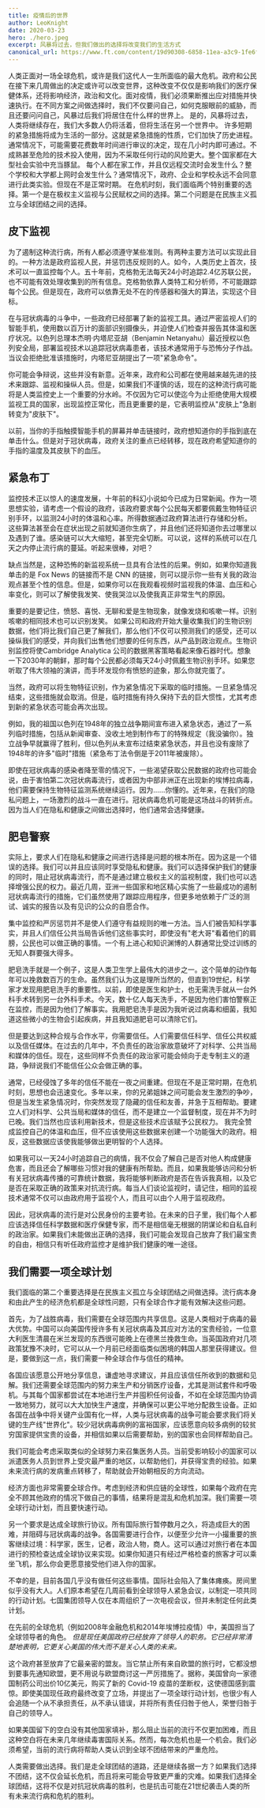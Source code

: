```yaml
---
title: 疫情后的世界
author: LeoKnight
date: 2020-03-23
hero: ./hero.jpeg
excerpt: 风暴将过去，但我们做出的选择将改变我们的生活方式
canonical_url: https://www.ft.com/content/19d90308-6858-11ea-a3c9-1fe6fedcca75
---
```


人类正面对一场全球危机，或许是我们这代人一生所面临的最大危机。政府和公民在接下来几周做出的决定或许可以改变世界，这种改变不仅仅是影响我们的医疗保健体系，还将影响经济，政治和文化。面对疫情，我们必须果断推出应对措施并快速执行。在不同方案之间做选择时，我们不仅要问自己，如何克服眼前的威胁，而且还要问问自己，风暴过后我们将居住在什么样的世界上。
是的，风暴将过去，人类将继续存在，我们大多数人仍将活着，但将生活在另一个世界中。
许多短期的紧急措施将成为生活的一部分。这就是紧急措施的性质，它们加快了历史进程。通常情况下，可能需要花费数年时间进行审议的决定，现在几小时内即可通过。不成熟甚至危险的技术投入使用，因为不采取任何行动的风险更大。整个国家都在大型社会实验中充当豚鼠。
每个人都在家工作，并且仅远程交流时会发生什么？整个学校和大学都上网时会发生什么？通常情况下，政府、企业和学校永远不会同意进行此类实验。但现在不是正常时期。
在危机时刻，我们面临两个特别重要的选择。第一个是在极权主义监视与公民赋权之间的选择。第二个问题是在民族主义孤立与全球团结之间的选择。

## 皮下监视
为了遏制这种流行病，所有人都必须遵守某些准则。有两种主要方法可以实现此目的。一种方法是政府监视人民，并惩罚违反规则的人。如今，人类历史上首次，技术可以一直监控每个人。五十年前，克格勃无法每天24小时追踪2.4亿苏联公民，也不可能有效处理收集到的所有信息。克格勃依靠人类特工和分析师，不可能跟踪每个公民。但是现在，政府可以依靠无处不在的传感器和强大的算法，实现这个目标。

在与冠状病毒的斗争中，一些政府已经部署了新的监视工具。通过严密监视人们的智能手机，使用数以百万计的面部识别摄像头，并迫使人们检查并报告其体温和医疗状况。以色列总理本杰明·内塔尼亚胡（Benjamin Netanyahu）最近授权以色列安全局，部署监视技术以追踪冠状病毒患者，该技术通常用于与恐怖分子作战。当议会拒绝批准该措施时，内塔尼亚胡提出了一项"紧急命令"。

你可能会争辩说，这些并没有新意。近年来，政府和公司都在使用越来越先进的技术来跟踪、监视和操纵人员。但是，如果我们不谨慎的话，现在的这种流行病可能将是人类监控史上一个重要的分水岭。不仅因为它可以使迄今为止拒绝使用大规模监视工具的国家，出现监控正常化，而且更重要的是，它表明监控从"皮肤上"急剧转变为"皮肤下"。

以前，当你的手指触摸智能手机的屏幕并单击链接时，政府想知道你的手指到底在单击什么。但是对于冠状病毒，政府关注的重点已经转移，现在政府希望知道你的手指的温度及其皮肤下的血压。

## 紧急布丁
监控技术正以惊人的速度发展，十年前的科幻小说如今已成为日常新闻。作为一项思想实验，请考虑一个假设的政府，该政府要求每个公民每天都要佩戴生物特征识别手环，以监测24小时的体温和心率。所得数据通过政府算法进行存储和分析。这些算法甚至会在症状出现之前就知道你生病了，并且他们还将知道你去过哪里以及遇到了谁。感染链可以大大缩短，甚至完全切断。可以说，这样的系统可以在几天之内停止流行病的蔓延。听起来很棒，对吧？

缺点当然是，这种恐怖的新监视系统一旦具有合法性的后果。例如，如果你知道我单击的是 Fox News 的链接而不是 CNN 的链接，则可以提示你一些有关我的政治观点甚至个性的信息。但是，如果你可以在我观看视频时监视我的体温、血压和心率变化，则可以了解使我发笑、使我哭泣以及使我真正非常生气的原因。

重要的是要记住，愤怒、喜悦、无聊和爱是生物现象，就像发烧和咳嗽一样。识别咳嗽的相同技术也可以识别发笑。 如果公司和政府开始大量收集我们的生物识别数据，他们将比我们自己更了解我们，那么他们不仅可以预测我们的感受，还可以操纵我们的感受，并向我们出售他们想要的任何东西，从产品到政治观点。生物识别监控将使Cambridge Analytica 公司的数据黑客策略看起来像石器时代。想象一下2030年的朝鲜，那时每个公民都必须每天24小时佩戴生物识别手环。如果您听取了伟大领袖的演讲，而手环发现你有愤怒的迹象，那么你就完蛋了。

当然，政府可以将生物特征识别，作为紧急情况下采取的临时措施。一旦紧急情况结束，这些措施就会取消。但是，临时措施有持久保持下去的巨大惯性，尤其考虑到新的紧急状态可能会再次出现。

例如，我的祖国以色列在1948年的独立战争期间宣布进入紧急状态，通过了一系列临时措施，包括从新闻审查、没收土地到制作布丁的特殊规定（我没骗你）。独立战争早就赢得了胜利，但以色列从未宣布过结束紧急状态，并且也没有废除了1948年的许多"临时"措施（紧急布丁法令倒是于2011年被废除）。

即使在冠状病毒的感染者降至零的情况下，一些渴望获取公民数据的政府也可能会说，由于害怕第二次冠状病毒流行，或者因为中部非洲正在出现新的埃博拉病毒，他们需要保持生物特征监测系统继续运行。因为......你懂的。近年来，在我们的隐私问题上，一场激烈的战斗一直在进行。冠状病毒危机可能是这场战斗的转折点。因为当人们在隐私和健康之间做出选择时，他们通常会选择健康。

## 肥皂警察
实际上，要求人们在隐私和健康之间进行选择是问题的根本所在。因为这是一个错误的选择。我们可以并且应该同时享受隐私和健康。我们可以选择保护我们的健康的同时，阻止冠状病毒流行，而不是通过建立极权主义的监视制度，我们也可以选择增强公民的权力。最近几周，亚洲一些国家和地区精心实施了一些最成功的遏制冠状病毒流行的措施，它们虽然使用了跟踪应用程序，但更多地依赖于广泛的测试、诚实的报告以及有见识的公众的自愿合作。

集中监控和严厉惩罚并不是使人们遵守有益规则的唯一方法。当人们被告知科学事实，并且人们信任公共当局告诉他们这些事实时，即使没有"老大哥"看着他们的肩膀，公民也可以做正确的事情。一个有上进心和知识渊博的人群通常比受过训练的无知人群要强大得多。

肥皂洗手就是一个例子，这是人类卫生学上最伟大的进步之一。这个简单的动作每年可以挽救数百万的生命。虽然我们认为这是理所当然的，但直到19世纪，科学家才发现用肥皂洗手的重要性。以前，即使是医生和护士，也无需洗手就从一台外科手术转到另一台外科手术。今天，数十亿人每天洗手，不是因为他们害怕警察正在监控，而是因为他们了解事实。我用肥皂洗手是因为我听说过病毒和细菌，我知道这些微小的生物会引起疾病，并且我知道肥皂可以清除它们。

但是要达到这种合规与合作水平，你需要信任。人们需要信任科学、信任公共权威以及信任媒体。在过去的几年中，不负责任的政治家故意破坏了对科学、公共当局和媒体的信任。现在，这些同样不负责任的政治家可能会倾向于走专制主义的道路，争辩说我们不能信任公众会做正确的事。

通常，已经侵蚀了多年的信任不能在一夜之间重建。但现在不是正常时期，在危机时刻，思想也会迅速变化。多年以来，你的兄弟姐妹之间可能会发生激烈的争吵，但是当发生紧急情况时，你突然发现了隐藏的信任和友善，并急于互相帮助。要建立人们对科学、公共当局和媒体的信任，而不是建立一个监督制度，现在并不为时已晚。我们当然也应该利用新技术，但是这些技术应该赋予公民权力。 我完全赞成监控自己的体温和血压，但不应该使用这些数据来创建一个功能强大的政府。相反，这些数据应该使我能够做出更明智的个人选择。

如果我可以一天24小时追踪自己的病情，我不仅会了解自己是否对他人构成健康危害，而且还会了解哪些习惯对我的健康有所帮助。而且，如果我能够访问和分析有关冠状病毒传播的可靠统计数据，我将能够判断政府是否在告诉我真相，以及它是否在采取正确的政策来对抗流行病。每当人们谈论监视时，请记住，相同的监视技术通常不仅可以由政府用于监视个人，而且可以由个人用于监视政府。

因此，冠状病毒的流行是对公民身份的主要考验。在未来的日子里，我们每个人都应该选择信任科学数据和医疗保健专家，而不是相信毫无根据的阴谋论和自私自利的政治家。如果我们未能做出正确的选择，我们可能会发现自己放弃了我们最宝贵的自由，相信只有听任政府监控才是维护我们健康的唯一途径。

## 我们需要一项全球计划
我们面临的第二个重要选择是在民族主义孤立与全球团结之间做选择。流行病本身和由此产生的经济危机都是全球性问题，只有全球合作才能有效解决这些问题。

首先，为了战胜病毒，我们需要在全球范围内共享信息。这是人类相对于病毒的最大优势。中国可以向美国传授许多有关冠状病毒及其应对方法的宝贵经验，一位意大利医生清晨在米兰发现的东西很可能晚上在德黑兰挽救生命。当英国政府对几项政策犹豫不决时，它可以从一个月前已经面临类似困境的韩国人那里获得建议。但是，要做到这一点，我们需要一种全球合作与信任的精神。

各国应该愿意公开地分享信息，谦虚地寻求建议，并且应该信任所收到的数据和见解。我们还需要全球范围内的努力来生产和分销医疗设备，尤其是测试套件和呼吸机。与其每个国家都尝试在本地进行生产并囤积任何设备，不如在全球范围内协调一致地努力，就可以大大加快生产速度，并确保可以更公平地分配救生设备。正如各国在战争中将关键产业国有化一样，人类与冠状病毒的战争可能会要求我们将关键的生产线"世界化"。较少冠状病毒病例的富裕国家，应该愿意向较多病例的较贫穷国家提供宝贵的设备，并相信如果以后需要帮助，别的国家也会同样帮助自己。

我们可能会考虑采取类似的全球努力来召集医务人员。当前受影响较小的国家可以派遣医务人员到世界上受灾最严重的地区，以帮助他们，并获得宝贵的经验。如果未来流行病的发病重点转移了，帮助就会开始朝相反的方向流动。

经济方面也非常需要全球合作。考虑到经济和供应链的全球性，如果每个政府在完全不顾其他政府的情况下做自己的事情，结果将是混乱和危机加深。我们需要一项全球行动计划，而且要快速行动。

另一个要求是达成全球旅行协议。所有国际旅行暂停数月之久，将造成巨大的困难，并阻碍与冠状病毒的战争。各国需要进行合作，以便至少允许一小撮重要的旅客继续过境：科学家，医生，记者，政治人物，商人。这可以通过对旅行者在本国进行的预检查达成全球协议来实现。如果你知道只有经过严格检查的旅客才可以乘坐飞机，那么你会更愿意接受他们进入你的国家。

不幸的是，目前各国几乎没有做任何这些事情。国际社会陷入了集体瘫痪。房间里似乎没有大人。人们原本希望在几周前看到全球领导人紧急会议，以制定一项共同的行动计划。七国集团领导人仅在本周组织了一次电视会议，但并未制定任何此类计划。

在先前的全球危机（例如2008年金融危机和2014年埃博拉疫情）中，美国担当了全球领导者的角色。 *但是现任美国政府已经放弃了领导人的职务。它已经非常清楚地表明，它更关心美国的伟大而不是关心人类的未来。*

这个政府甚至放弃了它最亲密的盟友。当它禁止所有来自欧盟的旅行时，它都没想到要事先通知欧盟，更不用说与欧盟商讨这一严厉措施了。据称，美国曾向一家德国制药公司出价10亿美元，购买了新的 Covid-19 疫苗的垄断权，这使德国感到震惊。即使美国现任政府最终改变了立场，并提出了一项全球行动计划，也很少有人会追随一个从不承担责任，从不承认错误，并将所有责任归咎于他人，荣誉归咎于自己的领导人。

如果美国留下的空白没有其他国家填补，那么阻止当前的流行不仅更加困难，而且这种空白将在未来几年继续毒害国际关系。然而，每次危机也是一个机会。我们必须希望，当前的流行病将帮助人类认识到全球不团结带来的严重危险。

人类需要做出选择。我们是走全球团结的道路，还是继续各据一方？如果我们选择不团结，这不仅会延长危机，而且将来可能会导致更严重的灾难。如果我们选择全球团结，这将不仅是对抗冠状病毒的胜利，也是抗击可能在21世纪袭击人类的所有未来流行病和危机的胜利。
